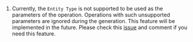 1. Currently, the `Entity Type` is not supported to be used as the parameters of the operation.
   Operations with such unsupported parameters are ignored during the generation.
   This feature will be implemented in the future.
   Please check this [issue](https://github.com/SAP/cloud-sdk-js/issues/707) and comment if you need this feature.
